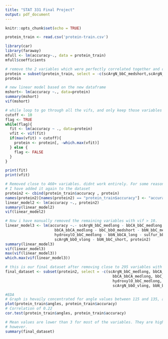 ```yaml
---
title: "STAT 331 Final Project"
output: pdf_document
---
```


```r
knitr::opts_chunk$set(echo = TRUE)
```

```r

protein_train <- read.csv('protein-train.csv')

library(car)
library(faraway)
mfull <- lm(accuracy~., data = protein_train)
mfull$coefficients

# remove the 2 variables which were perfectly correlated together and create a new dataframe
protein = subset(protein_train, select = -c(scArgN_bbC_medshort,scArgN_bbO_short) )
protein

# new linear model based on the new dataframe
mshort<- lm(accuracy ~., data=protein)
summary(mshort)
vif(mshort)

# while loop to go through all the vifs, and only keep those variables with a vif < 10
cutoff <- 10
flag <- TRUE
while(flag){
  fit <- lm(accuracy ~ ., data=protein)
  vfit <- vif(fit)
  if(max(vfit) > cutoff){
    protein <- protein[, -which.max(vfit)]
  } else {
    flag <- FALSE
  }
}

print(fit)
print(vfit)

# Removed close to 460+ variables. didnt work entirely. For some reason it removed our explanatory variable: accuracy. 
# I have added it again to the dataset
protein2 <- cbind(protein_train$accuracy , protein)
names(protein2)[names(protein2) == "protein_train$accuracy"] <- "accuracy"
linear_model2 <- lm(accuracy ~., protein2)
summary(linear_model2)
vif(linear_model2)

# Now i have manually removed the remaining variables with vif > 10. 
linear_model3 <- lm(accuracy ~.- scArgN_bbC_medlong - bbCA_bbC_medlong - bbN_bbO_short- sulfur_bbC_medshort - bbC_bbC_medlong -
                      bbCA_bbCA_medlong - bbC_bbO_medshort - bbN_bbC_medlong - bbCA_bbO_medlong - bbProN_bbCA_medlong -
                      hydroxylO_bbC_medlong - bbN_bbCA_long - sulfur_bbCA_medlong - scArgN_bbO_medshort - carboxylO_bbCA_short -
                      scArgN_bbO_vlong - bbN_bbC_short, protein2)
summary(linear_model3)
vif(linear_model3)
max(vif(linear_model3))
which.max(vif(linear_model3))

# this is our final dataset after removing close to 295 variables with vif > 10. The max vif now is < 10.
final_dataset <- subset(protein2, select = -c(scArgN_bbC_medlong, bbCA_bbC_medlong, bbN_bbO_short, sulfur_bbC_medshort, bbC_bbC_medlong,
                                                bbCA_bbCA_medlong, bbC_bbO_medshort, bbN_bbC_medlong, bbCA_bbO_medlong, bbProN_bbCA_medlong,
                                                hydroxylO_bbC_medlong, bbN_bbCA_long, sulfur_bbCA_medlong, scArgN_bbO_medshort, carboxylO_bbCA_short,
                                                scArgN_bbO_vlong, bbN_bbC_short) )

#EDA
# Graph is hevaily concentrated for angle values between 115 and 135, and for accuracy values between 5 and 10. Few outliers
plot(protein_train$angles, protein_train$accuracy)
# Correlation of 0.22
cor.test(protein_train$angles, protein_train$accuracy)

# Mean values are lower than 3 for most of the variables. They are higher towards the last few variables. This does not signify any sort of trend
# however.
summary(final_dataset)

```